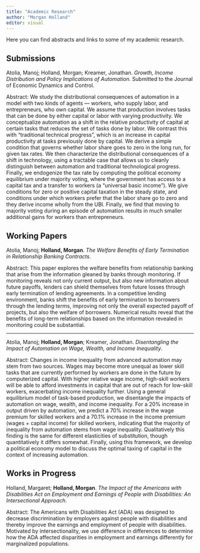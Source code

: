 ```yaml
---
title: "Academic Research"
author: "Morgan Holland"
editor: visual
---
```


Here you can find abstracts and links to some of my academic research.

## Submissions

Atolia, Manoj; Holland, Morgan; Kreamer, Jonathan. *Growth, Income Distribution and Policy Implications of Automation*. Submitted to the Journal of Economic Dynamics and Control.

Abstract: We study the distributional consequences of automation in a model with two kinds of agents --- workers, who supply labor, and entrepreneurs, who own capital. We assume that production involves tasks that can be done by either capital or labor with varying productivity. We conceptualize automation as a shift in the relative productivity of capital at certain tasks that reduces the set of tasks done by labor. We contrast this with "traditional technical progress", which is an increase in capital productivity at tasks previously done by capital. We derive a simple condition that governs whether labor share goes to zero in the long run, for given tax rates. We then characterize the distributional consequences of a shift in technology, using a tractable case that allows us to cleanly distinguish between automation and traditional technological progress. Finally, we endogenize the tax rate by computing the political economy equilibrium under majority voting, where the government has access to a capital tax and a transfer to workers (a "universal basic income"). We give conditions for zero or positive capital taxation in the steady state, and conditions under which workers prefer that the labor share go to zero and they derive income wholly from the UBI. Finally, we find that moving to majority voting during an episode of automation results in much smaller additional gains for workers than entrepreneurs.

## Working Papers

Atolia, Manoj; **Holland, Morgan**. *The Welfare Benefits of Early Termination in Relationship Banking Contracts*.

Abstract: This paper explores the welfare benefits from relationship banking that arise from the information gleaned by banks through monitoring. If monitoring reveals not only current output, but also new information about future payoffs, lenders can shield themselves from future losses through early termination of lending agreements. In a competitive lending environment, banks shift the benefits of early termination to borrowers through the lending terms, improving not only the overall expected payoff of projects, but also the welfare of borrowers. Numerical results reveal that the benefits of long-term relationships based on the information revealed in monitoring could be substantial.

------------------------------------------------------------------------

Atolia, Manoj; **Holland, Morgan**; Kreamer, Jonathan. *Disentangling the Impact of Automation on Wage, Wealth, and Income Inequality*.

Abstract: Changes in income inequality from advanced automation may stem from two sources. Wages may become more unequal as lower skill tasks that are currently performed by workers are done in the future by computerized capital. With higher relative wage income, high-skill workers will be able to afford investments in capital that are out of reach for low-skill workers, exacerbating income inequality further. Using a general equilibrium model of task-based production, we disentangle the impacts of automation on wage, wealth, and income inequality. For a 20% increase in output driven by automation, we predict a 70% increase in the wage premium for skilled workers and a 70.1% increase in the income premium (wages + capital income) for skilled workers, indicating that the majority of inequality from automation stems from wage inequality. Qualitatively this finding is the same for different elasticities of substitution, though quantitatively it differs somewhat. Finally, using this framework, we develop a political economy model to discuss the optimal taxing of capital in the context of increasing automation.

## Works in Progress

Holland, Margaret; **Holland, Morgan**. *The Impact of the Americans with Disabilities Act on Employment and Earnings of People with Disabilities: An Intersectional Approach*.

Abstract: The Americans with Disabilities Act (ADA) was designed to decrease discrimination by employers against people with disabilities and thereby improve the earnings and employment of people with disabilities. Motivated by intersectionality, we use difference in differences to determine how the ADA affected disparities in employment and earnings differently for marginalized populations.
